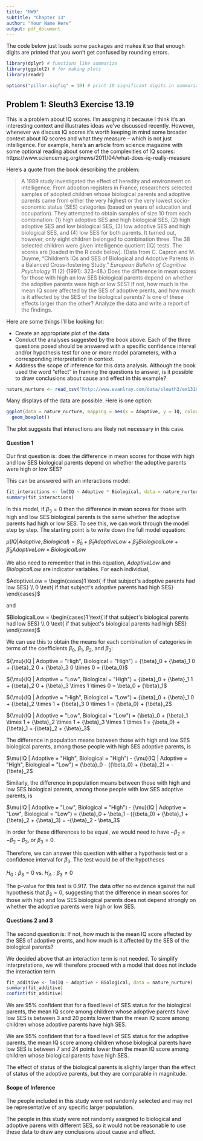```yaml
---
title: "HW9"
subtitle: "Chapter 13"
author: "Your Name Here"
output: pdf_document
---
```


The code below just loads some packages and makes it so that enough digits are printed that you won't get confused by rounding errors.

```r
library(dplyr) # functions like summarize
library(ggplot2) # for making plots
library(readr)

options("pillar.sigfig" = 10) # print 10 significant digits in summarize output
```

## Problem 1: Sleuth3 Exercise 13.19

This is a problem about IQ scores.  I'm assigning it because I think it's an interesting context and illustrates ideas we've discussed recently.  However, whenever we discuss IQ scores it's worth keeping in mind some broader context about IQ scores and what they measure -- which is not just intelligence.  For example, here's an article from science magazine with some optional reading about some of the complexities of IQ scores:  https://www.sciencemag.org/news/2011/04/what-does-iq-really-measure

Here's a quote from the book describing the problem:

> A 1989 study investigated the effect of heredity and environment on intelligence. From adoption registers in France, researchers selected samples of adopted children whose biological parents and adoptive parents came from either the very highest or the very lowest socio-economic status (SES) categories (based on years of education and occupation). They attempted to obtain samples of size 10 from each combination: (1) high adoptive SES and high biological SES, (2) high adoptive SES and low biological SES, (3) low adoptive SES and high biological SES, and (4) low SES for both parents. It turned out, however, only eight children belonged to combination three. The 38 selected children were given intelligence quotient (IQ) tests. The scores are [loaded in the R code below]. (Data from C. Capron and M. Duyme, "Children's IQs and SES of Biological and Adoptive Parents in a Balanced Cross-fostering Study," *European Bulletin of Cognitive Psychology* 11 (2) (1991): 323-48.) Does the difference in mean scores for those with high an low SES biological parents depend on whether the adoptive parents were high or low SES? If not, how much is the mean IQ score affected by the SES of adoptive prents, and how much is it affected by the SES of the biological parents? Is one of these effects larger than the other? Analyze the data and write a report of the findings.

Here are some things I'll be looking for:

 * Create an appropriate plot of the data
 * Conduct the analyses suggested by the book above.  Each of the three questions posed should be answered with a specific confidence interval and/or hypothesis test for one or more model parameters, with a corresponding interpretation in context.
 * Address the scope of inference for this data analysis.  Although the book used the word "effect" in framing the questions to answer, is it possible to draw conclusions about cause and effect in this example?

```r
nature_nurture <- read_csv("http://www.evanlray.com/data/sleuth3/ex1319_nature_nurture.csv")
```


Many displays of the data are possible.  Here is one option:

```r
ggplot(data = nature_nurture, mapping = aes(x = Adoptive, y = IQ, color = Biological)) +
  geom_boxplot()
```

The plot suggests that interactions are likely not necessary in this case.

#### Question 1

Our first question is: does the difference in mean scores for those with high and low SES biological parents depend on whether the adoptive parents were high or low SES?

This can be answered with an interactions model:

```r
fit_interactions <- lm(IQ ~ Adoptive * Biological, data = nature_nurture)
summary(fit_interactions)
```

In this model, if $\beta_3 = 0$ then the difference in mean scores for those with high and low SES biological parents is the same whether the adoptive parents had high or low SES.  To see this, we can work through the model step by step.  The starting point is to write down the full model equation:

$\hat{\mu}(IQ | Adoptive, Biological) = \hat{\beta}_0 + \hat{\beta}_1 AdoptiveLow + \hat{\beta}_2 BiologicalLow + \hat{\beta}_3 AdoptiveLow \times BiologicalLow$

We also need to remember that in this equation, $AdoptiveLow$ and $BiologicalLow$ are indicator variables.  For each individual,

$AdoptiveLow = \begin{cases}1 \text{ if that subject's adoptive parents had low SES} \\ 0 \text{ if that subject's adoptive parents had high SES} \end{cases}$

and

$BiologicalLow = \begin{cases}1 \text{ if that subject's biological parents had low SES} \\ 0 \text{ if that subject's biological parents had high SES} \end{cases}$

We can use this to obtain the means for each combination of categories in terms of the coefficients ${\beta}_0$, ${\beta}_1$, ${\beta}_2$, and ${\beta}_3$:

${\mu}(IQ | Adoptive = "High", Biological = "High") = {\beta}_0 + {\beta}_1 0 + {\beta}_2 0 + {\beta}_3 0 \times 0 = {\beta_0}$

${\mu}(IQ | Adoptive = "Low", Biological = "High") = {\beta}_0 + {\beta}_1 1 + {\beta}_2 0 + {\beta}_3 \times 1 \times 0 = \beta_0 + {\beta}_1$

${\mu}(IQ | Adoptive = "High", Biological = "Low") = {\beta}_0 + {\beta}_1 0 + {\beta}_2 \times 1 + {\beta}_3 0 \times 1 = {\beta_0} + {\beta}_2$

${\mu}(IQ | Adoptive = "Low", Biological = "Low") = {\beta}_0 + {\beta}_1 \times 1 + {\beta}_2 \times 1 + {\beta}_3 \times 1 \times 1 = {\beta_0} + {\beta}_1 + {\beta}_2 + {\beta}_3$

The difference in population means between those with high and low SES biological parents, among those people with high SES adoptive parents, is

$\mu(IQ | Adoptive = "High", Biological = "High") - {\mu}(IQ | Adoptive = "High", Biological = "Low") = {\beta}_0 - ({\beta_0} + {\beta}_2) = - {\beta}_2$

Similarly, the difference in population means between those with high and low SES biological parents, among those people with low SES adoptive parents, is

$\mu(IQ | Adoptive = "Low", Biological = "High") - {\mu}(IQ | Adoptive = "Low", Biological = "Low") = {\beta}_0 + \beta_1 - ({\beta_0} + {\beta}_1 + {\beta}_2 + {\beta}_3) = -{\beta}_2 - \beta_3$

In order for these differences to be equal, we would need to have $-\beta_2 = -\beta_2 - \beta_3$, or $\beta_3 = 0$.

Therefore, we can answer this question with either a hypothesis test or a confidence interval for $\beta_3$.  The test would be of the hypotheses

$H_0: \beta_3 = 0$ vs. $H_A: \beta_3 \neq 0$

The p-value for this test is 0.917.  The data offer no evidence against the null hypothesis that $\beta_3 = 0$, suggesting that the difference in mean scores for those with high and low SES biological parents does not depend strongly on whether the adoptive parents were high or low SES.

#### Questions 2 and 3

The second question is: If not, how much is the mean IQ score affected by the SES of adoptive prents, and how much is it affected by the SES of the biological parents?

We decided above that an interaction term is not needed.  To simplify interpretations, we will therefore proceed with a model that does not include the interaction term.

```r
fit_additive <- lm(IQ ~ Adoptive + Biological, data = nature_nurture)
summary(fit_additive)
confint(fit_additive)
```

We are 95% confident that for a fixed level of SES status for the biological parents, the mean IQ score among children whose adoptive parents have low SES is between 3 and 20 points lower than the mean IQ score among children whose adoptive parents have high SES.

We are 95% confident that for a fixed level of SES status for the adoptive parents, the mean IQ score among children whose biological parents have low SES is between 7 and 24 points lower than the mean IQ score among children whose biological parents have high SES.

The effect of status of the biological parents is slightly larger than the effect of status of the adoptive parents, but they are comparable in magnitude.

#### Scope of Inference

The people included in this study were not randomly selected and may not be representative of any specific larger population.

The people in this study were not randomly assigned to biological and adoptive parens with different SES, so it would not be reasonable to use these data to draw any conclusions about cause and effect.

